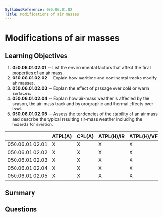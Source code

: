 ```yaml
---
SyllabusReference: 050.06.01.02
Title: Modifications of air masses
---
```


# Modifications of air masses

## Learning Objectives

1. **050.06.01.02.01** -- List the environmental factors that affect the final
   properties of an air mass.
2. **050.06.01.02.02** -- Explain how maritime and continental tracks modify air
   masses.
3. **050.06.01.02.03** -- Explain the effect of passage over cold or warm
   surfaces.
4. **050.06.01.02.04** -- Explain how air-mass weather is affected by the
   season, the air-mass track and by orographic and thermal effects over land.
5. **050.06.01.02.05** -- Assess the tendencies of the stability of an air mass
   and describe the typical resulting air-mass weather including the hazards for
   aviation.

|                 | ATPL(A) | CPL(A) | ATPL(H)/IR | ATPL(H)/VFR | CPL(H) | IR  | CBIR(A) |
| --------------- | ------- | ------ | ---------- | ----------- | ------ | --- | ------- |
| 050.06.01.02.01 | X       | X      | X          | X           | X      | X   | X       |
| 050.06.01.02.02 | X       | X      | X          | X           | X      | X   | X       |
| 050.06.01.02.03 | X       | X      | X          | X           | X      | X   | X       |
| 050.06.01.02.04 | X       | X      | X          | X           | X      | X   | X       |
| 050.06.01.02.05 | X       | X      | X          | X           | X      | X   | X       |

## Summary

## Questions

